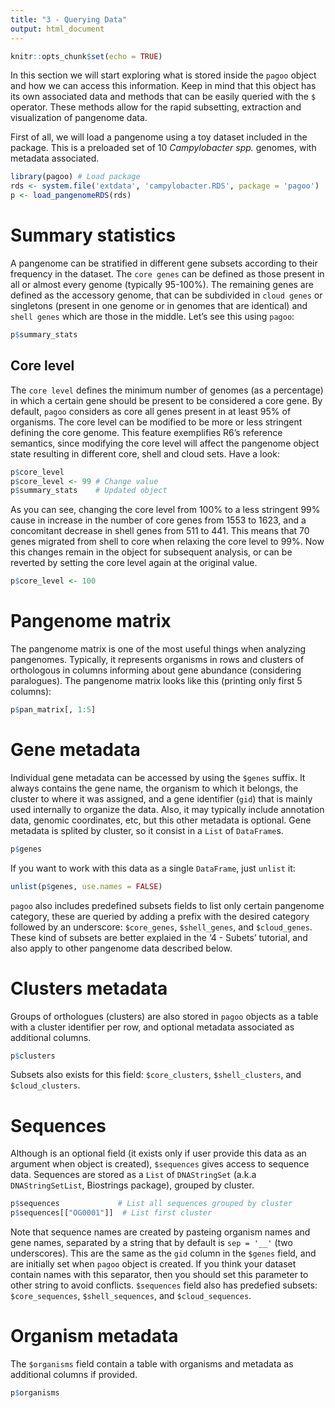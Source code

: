 ```yaml
---
title: "3 - Querying Data"
output: html_document
---
```


```r
knitr::opts_chunk$set(echo = TRUE)
```

In this section we will start exploring what is stored inside the `pagoo` object and how we can access this information. Keep in mind that this object has its own associated data and methods that can be easily queried with the `$` operator. These methods allow for the rapid subsetting, extraction and visualization of pangenome data.

First of all, we will load a pangenome using a toy dataset included in the package. This is a preloaded set of 10 *Campylobacter spp.* genomes, with metadata associated.

```r
library(pagoo) # Load package
rds <- system.file('extdata', 'campylobacter.RDS', package = 'pagoo')
p <- load_pangenomeRDS(rds)
```

# Summary statistics

A pangenome can be stratified in different gene subsets according to their frequency in the dataset. The `core genes` can be defined as those present in all or almost every genome (typically 95-100%). The remaining genes are defined as the accessory genome, that can be subdivided in `cloud genes` or singletons (present in one genome or in genomes that are identical) and `shell genes` which are those in the middle. Let's see this using `pagoo`:

```r
p$summary_stats
```

## Core level

The `core level` defines the minimum number of genomes (as a percentage) in which a certain gene should be present to be considered a core gene. By default, `pagoo` considers as core all genes present in at least 95% of organisms. The core level can be modified to be more or less stringent defining the core genome. This feature exemplifies R6's reference semantics, since modifying the core level will affect the pangenome object state resulting in different core, shell and cloud sets. Have a look:

```r
p$core_level       
p$core_level <- 99 # Change value
p$summary_stats    # Updated object
```
As you can see, changing the core level from 100% to a less stringent 99% cause in increase in the number of core genes from 1553 to 1623, and a concomitant decrease in shell genes from 511 to 441. This means that 70 genes migrated from shell to core when relaxing the core level to 99%. Now this changes remain in the object for subsequent analysis, or can be reverted by setting the core level again at the original value.

```r
p$core_level <- 100
```

# Pangenome matrix

The pangenome matrix is one of the most useful things when analyzing pangenomes. Typically, it represents organisms in rows and clusters of orthologous in columns informing about gene abundance (considering paralogues). The pangenome matrix looks like this (printing only first 5 columns):

```r
p$pan_matrix[, 1:5]
```

# Gene metadata

Individual gene metadata can be accessed by using the `$genes` suffix. It always contains the gene name, the organism to which it belongs, the cluster to where it was assigned, and a gene identifier (`gid`) that is mainly used internally to organize the data. Also, it may typically include annotation data, genomic coordinates, etc, but this other metadata is optional. Gene metadata is splited by cluster, so it consist in a `List` of `DataFrame`s.

```r
p$genes
```

If you want to work with this data as a single `DataFrame`, just `unlist` it:

```r
unlist(p$genes, use.names = FALSE)
```

`pagoo` also includes predefined subsets fields to list only certain pangenome category, these are queried by adding a prefix with the desired category followed by an underscore: `$core_genes`, `$shell_genes`, and `$cloud_genes`. These kind of subsets are better explaied in the '4 - Subets' tutorial, and also apply to other pangenome data described below.

# Clusters metadata

Groups of orthologues (clusters) are also stored in `pagoo` objects as a table with a cluster identifier per row, and optional metadata associated as additional columns.

```r
p$clusters
```
Subsets also exists for this field: `$core_clusters`, `$shell_clusters`, and `$cloud_clusters`.

# Sequences

Although is an optional field (it exists only if user provide this data as an argument when object is created), `$sequences` gives access to sequence data. Sequences are stored as a `List` of `DNAStringSet` (a.k.a `DNAStringSetList`, Biostrings package), grouped by cluster. 

```r
p$sequences             # List all sequences grouped by cluster
p$sequences[["OG0001"]]  # List first cluster
```
Note that sequence names are created by pasteing organism names and gene names, separated by a string that by default is `sep = '__'` (two underscores). This are the same as the `gid` column in the `$genes` field, and are initially set when `pagoo` object is created. If you think your dataset contain names with this separator, then you should set this parameter to other string to avoid conflicts. 
`$sequences` field also has predefied subsets: `$core_sequences`, `$shell_sequences`, and `$cloud_sequences`.

# Organism metadata
The `$organisms` field contain a table with organisms and metadata as additional columns if provided.
```r
p$organisms
```

